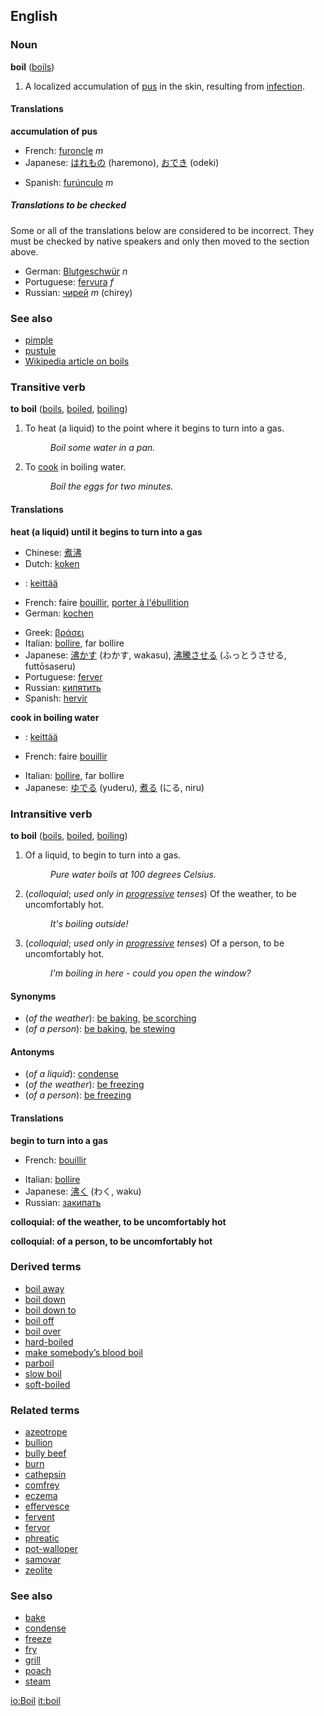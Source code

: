 ==English==
===Noun===
'''boil''' ([[boils]])

#A localized accumulation of [[pus]] in the skin, resulting from [[infection]].

====Translations====
'''accumulation of pus'''
{{top}}
*French: [[furoncle]] ''m''
*Japanese: [[はれもの]] (haremono), [[おでき]] (odeki)
{{mid}}
*Spanish: [[furúnculo]] ''m''
{{bottom}}

=====Translations to be checked=====
<!--Remove this section once all of the translations below have been moved into
the tables above.-->
{{checktrans}}
Some or all of the translations below are considered to be incorrect.  They must be checked by native speakers and only then moved to the section above.

*German: [[Blutgeschwür]] ''n''
*Portuguese: [[fervura]] ''f''
*Russian: [[чирей]] ''m'' (chirey)

===See also===
*[[pimple]]
*[[pustule]]
*[[w:Boil|Wikipedia article on boils]]

===Transitive verb===
'''to boil''' ([[boils]], [[boiled]], [[boiling]])

# To heat (a liquid) to the point where it begins to turn into a gas.
#:''Boil some water in a pan.''
# To [[cook]] in boiling water.
#:''Boil the eggs for two minutes.''

====Translations====

'''heat (a liquid) until it begins to turn into a gas'''
{{top}}
*Chinese: [[煮沸]]
*Dutch: [[koken]]
*{{fi}}: [[keittää]]
*French: faire [[bouillir]], [[porter à l'ébullition]]
*German: [[kochen]]
{{mid}}
*Greek: [[βράσει]]
*Italian: [[bollire]], far bollire
*Japanese: [[沸かす]] (わかす, wakasu), [[沸騰させる]] (ふっとうさせる, futtōsaseru)
*Portuguese: [[ferver]]
*Russian: [[кипятить]]
*Spanish: [[hervir]]
{{bottom}}

'''cook in boiling water'''
{{top}}
*{{fi}}: [[keittää]]
*French: faire [[bouillir]]
{{mid}}
*Italian: [[bollire]], far bollire
*Japanese: [[ゆでる]] (yuderu), [[煮る]] (にる, niru)
{{bottom}}

===Intransitive verb===
'''to boil''' ([[boils]], [[boiled]], [[boiling]])

#Of a liquid, to begin to turn into a gas.
#:''Pure water boils at 100 degrees Celsius.''
#(''colloquial''; ''used only in [[progressive]] tenses'') Of the weather, to be uncomfortably hot.
#:''It's boiling outside!''
#(''colloquial''; ''used only in [[progressive]] tenses'') Of a person, to be uncomfortably hot.
#:''I'm boiling in here - could you open the window?''

====Synonyms====

*(''of the weather''): [[bake|be baking]], [[scorch|be scorching]]
*(''of a person''): [[bake|be baking]], [[stew|be stewing]]

====Antonyms====

*(''of a liquid''): [[condense]]
*(''of the weather''): [[freeze|be freezing]]
*(''of a person''): [[freeze|be freezing]]

====Translations====

'''begin to turn into a gas'''
{{top}}
*French: [[bouillir]]
{{mid}}
*Italian: [[bollire]]
*Japanese: [[沸く]] (わく, waku)
*Russian: [[закипать]]
{{bottom}}

'''colloquial: of the weather, to be uncomfortably hot'''
{{top}}
{{mid}}
{{bottom}}

'''colloquial: of a person, to be uncomfortably hot'''
{{top}}
{{mid}}
{{bottom}}

===Derived terms===
*[[boil away]]
*[[boil down]]
*[[boil down to]]
*[[boil off]]
*[[boil over]]
*[[hard-boiled]]
*[[make somebody’s blood boil]]
*[[parboil]]
*[[slow boil]]
*[[soft-boiled]]

===Related terms===
*[[azeotrope]]
*[[bullion]]
*[[bully beef]]
*[[burn]]
*[[cathepsin]]
*[[comfrey]]
*[[eczema]]
*[[effervesce]]
*[[fervent]]
*[[fervor]]
*[[phreatic]]
*[[pot-walloper]]
*[[samovar]]
*[[zeolite]]

===See also===
*[[bake]]
*[[condense]]
*[[freeze]]
*[[fry]]
*[[grill]]
*[[poach]]
*[[steam]]

[[io:Boil]]
[[it:boil]]